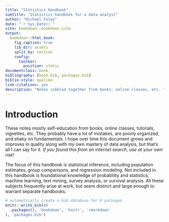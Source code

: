 ```yaml
--- 
title: "Statistics Handbook"
subtitle: "Statistics handbook for a data analyst"
author: "Michael Foley"
date: "`r Sys.Date()`"
site: bookdown::bookdown_site
output:
  bookdown::html_book:
    fig_caption: true
    lib_dir: assets
    split_by: section
    config:
      toolbar:
        position: static
documentclass: book
bibliography: [book.bib, packages.bib]
biblio-style: apalike
link-citations: yes
description: "Notes cobbled together from books, online classes, etc. to be used as quick reference for common work projects."
---
```


# Introduction {-}

These notes mostly self-education from books, online classes, tutorials, vignettes, etc. They probably have a lot of mistakes, are poorly organized, and shaky on fundamentals. I hope over time this document grows and improves in quality along with my own mastery of data analysis, but that's all I can say for it. *If you found this from an internet search, use at your own risk!*

The focus of this handbook is statistical inference, including population estimates, group comparisons, and regression modeling. Not included in this handbook is foundational knowledge of probability and statistics, machine learning, text mining, survey analysis, or survival analysis. All these subjects frequently arise at work, but seem distinct and large enough to warrant separate handbooks.

```r
# automatically create a bib database for R packages
knitr::write_bib(c(
  .packages(), 'bookdown', 'knitr', 'rmarkdown'
), 'packages.bib')
```
